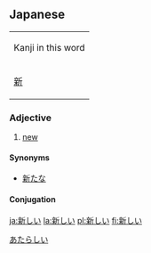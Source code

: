== Japanese ==
[[Category:Japanese language|あたらしい]]
{| align="right" border="0" cellpadding="4" cellspacing="0" style="border:1px solid #aaaaaa; margin-left:5px; margin-right:10px; font-size:8pt; text-align:center;" rules="all" frame="box"
| colspan="4" bgcolor="#f9f9f9" | Kanji in this word
|- style="font-size:12pt;"
! [[新]]
|}

===Adjective===
{{jaiadj|[[あたらしい]]|atarashii}}
# [[new]]

====Synonyms====
*[[新たな]]
====Conjugation====
{{ja-i|新し|あたらし|atarashi}}

[[ja:新しい]]
[[la:新しい]]
[[pl:新しい]]
[[fi:新しい]]